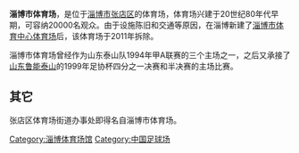 {{Unreferenced|time=2022-03-30T12:19:04+00:00}}
{{Infobox Stadium
|       stadium_name = 淄博市体育场
|           nickname =
|              image = 
|           fullname = 淄博市体育场
|           location = {{flagicon|China}} [[中国|中国]]，[[淄博|淄博]]
|              built = 
|             opened = 1982年
|          renovated = 
|             closed =
|         demolished = 2011年
|              owner = 
|           operator = 
|            surface = [[草地|草地]]
|  construction_cost =
|          architect = 
|            tenants = 
|   seating_capacity = 20,000
|}}
'''淄博市体育场'''，是位于[[淄博市|淄博市]][[张店区|张店区]]的体育场，体育场兴建于20世纪80年代早期，可容纳20000名观众。由于设施陈旧和交通等原因，在淄博新建了[[淄博市体育中心体育场|淄博市体育中心体育场]]后，该体育场于2011年拆除。

淄博市体育场曾经作为山东泰山队1994年甲A联赛的三个主场之一，之后又承接了[[山东鲁能泰山|山东鲁能泰山]]的1999年足协杯四分之一决赛和半决赛的主场比赛。

==其它==
张店区体育场街道办事处即得名自淄博市体育场。

{{Gymnasium-stub}}
{{山东鲁能泰山}}
{{山东省体育场馆}}
[[Category:淄博体育场馆|Category:淄博体育场馆]]
[[Category:中国足球场|Category:中国足球场]]